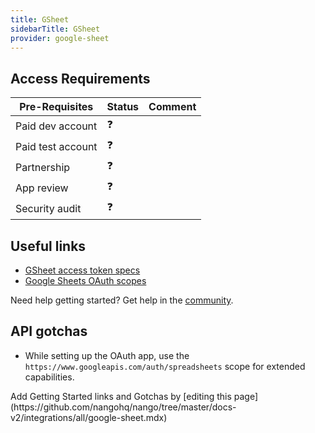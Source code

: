 ```yaml
---
title: GSheet
sidebarTitle: GSheet
provider: google-sheet
---
```



<Overview />
<PreBuiltTooling provider={providers[pageMetadata.provider]} />
<PreBuiltUseCases />

## Access Requirements
| Pre-Requisites | Status | Comment|
| - | - | - |
| Paid dev account | ❓ |  |
| Paid test account | ❓ |  |
| Partnership | ❓ | |
| App review | ❓ |  |
| Security audit | ❓ | |



## Useful links

-   [GSheet access token specs](https://cloud.google.com/iam/docs/reference/sts/rest/v1/TopLevel/token#response-body)
-   [Google Sheets OAuth scopes](https://developers.google.com/identity/protocols/oauth2/scopes#sheets)

<Tip>Need help getting started? Get help in the [community](https://nango.dev/slack).</Tip>

## API gotchas

-   While setting up the OAuth app, use the `https://www.googleapis.com/auth/spreadsheets` scope for extended capabilities.

<Note>
    Add Getting Started links and Gotchas by [editing this page](https://github.com/nangohq/nango/tree/master/docs-v2/integrations/all/google-sheet.mdx)
</Note>
